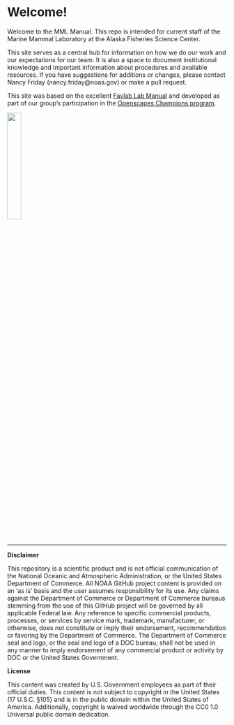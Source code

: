 # Welcome!

Welcome to the MML Manual. This repo is intended for current staff of the Marine Mammal Laboratory at the Alaska Fisheries Science Center.

This site serves as a central hub for information on how we do our work and our expectations for our team. It is also a space to document institutional knowledge and important information about procedures and available resources. If you have suggestions for additions or changes, please contact Nancy Friday (nancy.friday\@noaa.gov) or make a pull request.

This site was based on the excellent [Faylab Lab Manual](https://thefaylab.github.io/lab-manual/) and developed as part of our group's participation in the [Openscapes Champions program](https://openscapes.org). 

![](img/openscapes_hex_badge.png){width="25%"}

------------------------------------------------------------------------

**Disclaimer**

This repository is a scientific product and is not official communication of the National Oceanic and Atmospheric Administration, or the United States Department of Commerce. All NOAA GitHub project content is provided on an ‘as is’ basis and the user assumes responsibility for its use. Any claims against the Department of Commerce or Department of Commerce bureaus stemming from the use of this GitHub project will be governed by all applicable Federal law. Any reference to specific commercial products, processes, or services by service mark, trademark, manufacturer, or otherwise, does not constitute or imply their endorsement, recommendation or favoring by the Department of Commerce. The Department of Commerce seal and logo, or the seal and logo of a DOC bureau, shall not be used in any manner to imply endorsement of any commercial product or activity by DOC or the United States Government.

**License**

This content was created by U.S. Government employees as part of their official duties. This content is not subject to copyright in the United States (17 U.S.C. §105) and is in the public domain within the United States of America. Additionally, copyright is waived worldwide through the CC0 1.0 Universal public domain dedication.

